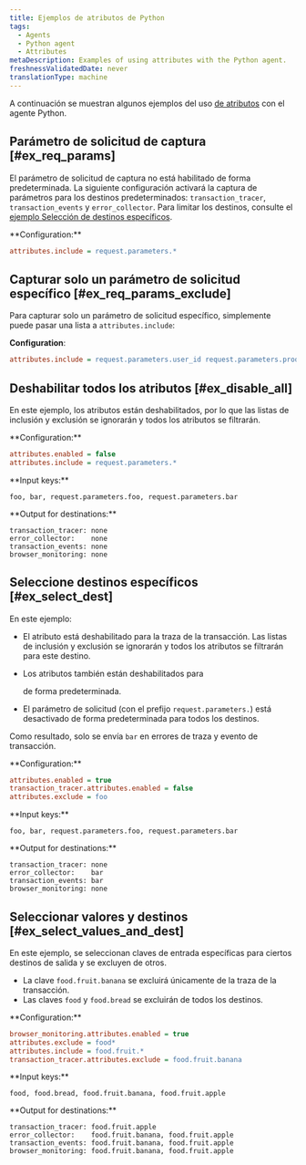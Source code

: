 ```yaml
---
title: Ejemplos de atributos de Python
tags:
  - Agents
  - Python agent
  - Attributes
metaDescription: Examples of using attributes with the Python agent.
freshnessValidatedDate: never
translationType: machine
---
```


A continuación se muestran algunos ejemplos del uso [de atributos](/docs/agents/python-agent/attributes/python-agent-attributes) con el agente Python.

## Parámetro de solicitud de captura [#ex_req_params]

El parámetro de solicitud de captura no está habilitado de forma predeterminada. La siguiente configuración activará la captura de parámetros para los destinos predeterminados: `transaction_tracer`, `transaction_events` y `error_collector`. Para limitar los destinos, consulte el [ejemplo Selección de destinos específicos](#ex_select_dest).

<DoNotTranslate>
  **Configuration:**
</DoNotTranslate>

```ini
attributes.include = request.parameters.*
```

## Capturar solo un parámetro de solicitud específico [#ex_req_params_exclude]

Para capturar solo un parámetro de solicitud específico, simplemente puede pasar una lista a `attributes.include`:

<DoNotTranslate>**Configuration**</DoNotTranslate>:

```ini
attributes.include = request.parameters.user_id request.parameters.product_id
```

## Deshabilitar todos los atributos [#ex_disable_all]

En este ejemplo, los atributos están deshabilitados, por lo que las listas de inclusión y exclusión se ignorarán y todos los atributos se filtrarán.

<DoNotTranslate>
  **Configuration:**
</DoNotTranslate>

```ini
attributes.enabled = false
attributes.include = request.parameters.*
```

<DoNotTranslate>
  **Input keys:**
</DoNotTranslate>

```
foo, bar, request.parameters.foo, request.parameters.bar
```

<DoNotTranslate>
  **Output for destinations:**
</DoNotTranslate>

```
transaction_tracer: none
error_collector:    none
transaction_events: none
browser_monitoring: none
```

## Seleccione destinos específicos [#ex_select_dest]

En este ejemplo:

* El atributo está deshabilitado para la traza de la transacción. Las listas de inclusión y exclusión se ignorarán y todos los atributos se filtrarán para este destino.

* Los atributos también están deshabilitados para

  <InlinePopover type="browser"/>

  de forma predeterminada.

* El parámetro de solicitud (con el prefijo `request.parameters.`) está desactivado de forma predeterminada para todos los destinos.

Como resultado, solo se envía `bar` en errores de traza y evento de transacción.

<DoNotTranslate>
  **Configuration:**
</DoNotTranslate>

```ini
attributes.enabled = true
transaction_tracer.attributes.enabled = false
attributes.exclude = foo
```

<DoNotTranslate>
  **Input keys:**
</DoNotTranslate>

```
foo, bar, request.parameters.foo, request.parameters.bar
```

<DoNotTranslate>
  **Output for destinations:**
</DoNotTranslate>

```
transaction_tracer: none
error_collector:    bar
transaction_events: bar
browser_monitoring: none
```

## Seleccionar valores y destinos [#ex_select_values_and_dest]

En este ejemplo, se seleccionan claves de entrada específicas para ciertos destinos de salida y se excluyen de otros.

* La clave `food.fruit.banana` se excluirá únicamente de la traza de la transacción.
* Las claves `food` y `food.bread` se excluirán de todos los destinos.

<DoNotTranslate>
  **Configuration:**
</DoNotTranslate>

```ini
browser_monitoring.attributes.enabled = true
attributes.exclude = food*
attributes.include = food.fruit.*
transaction_tracer.attributes.exclude = food.fruit.banana
```

<DoNotTranslate>
  **Input keys:**
</DoNotTranslate>

```
food, food.bread, food.fruit.banana, food.fruit.apple
```

<DoNotTranslate>
  **Output for destinations:**
</DoNotTranslate>

```
transaction_tracer: food.fruit.apple
error_collector:    food.fruit.banana, food.fruit.apple
transaction_events: food.fruit.banana, food.fruit.apple
browser_monitoring: food.fruit.banana, food.fruit.apple
```